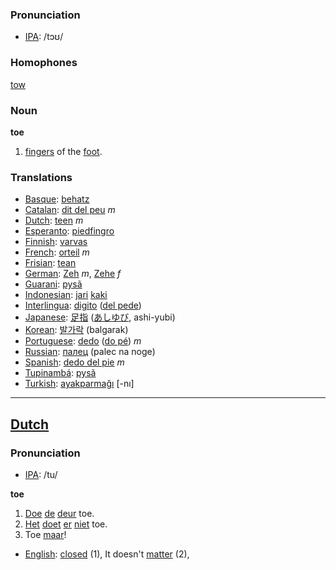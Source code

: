 === Pronunciation ===
*[[w:IPA|IPA]]: /tɔʊ/

===Homophones===
[[tow]]

===Noun===
'''toe'''

# [[finger]]s of the [[foot]].

===Translations===
*[[Basque]]: [[behatz]]
*[[Catalan]]: [[dit del peu]] ''m''
*[[Dutch]]: [[teen]] ''m''
*[[Esperanto]]: [[piedfingro]]
*[[Finnish]]: [[varvas]]
*[[French]]: [[orteil]] ''m''
*[[Frisian]]: [[tean]]
*[[German]]: [[Zeh]] ''m'', [[Zehe]] ''f''
*[[Guarani]]: [[pysã]]
*[[Indonesian]]: [[jari]] [[kaki]]
*[[Interlingua]]: [[digito]] ([[digito del pede|del pede]])
*[[Japanese]]: [[足指]] ([[あしゆび]], ashi-yubi)
*[[Korean]]: [[발가락]] (balgarak)
*[[Portuguese]]: [[dedo]] ([[dedo do pé|do pé]]) ''m''
*[[Russian]]: [[палец]] (palec na noge)
*[[Spanish]]: [[dedo del pie]] ''m''
*[[Tupinambá]]: [[pysã]]
*[[Turkish]]: [[ayakparmağı]] [-nı]

----

==[[Dutch]]==
=== Pronunciation ===
*[[w:IPA|IPA]]: /tu/

'''toe'''

# [[Doe]] [[de]] [[deur]] toe.
# [[Het]] [[doet]] [[er]] [[niet]] toe.
# Toe [[maar]]!

*[[English]]: [[closed]] (1), It doesn't [[matter]] (2),